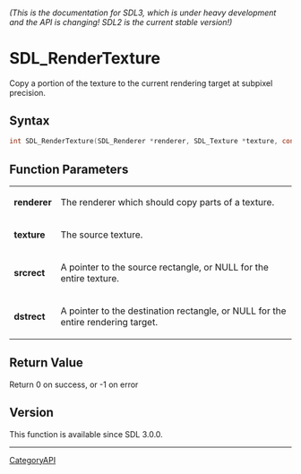 ====== (This is the documentation for SDL3, which is under heavy development and the API is changing! SDL2 is the current stable version!) ======
= SDL_RenderTexture =

Copy a portion of the texture to the current rendering target at subpixel precision.

== Syntax ==

<syntaxhighlight lang='c'>
int SDL_RenderTexture(SDL_Renderer *renderer, SDL_Texture *texture, const SDL_Rect *srcrect, const SDL_FRect *dstrect);
</syntaxhighlight>

== Function Parameters ==

{|
|'''renderer'''
|The renderer which should copy parts of a texture.
|-
|'''texture'''
|The source texture.
|-
|'''srcrect'''
|A pointer to the source rectangle, or NULL for the entire texture.
|-
|'''dstrect'''
|A pointer to the destination rectangle, or NULL for the entire rendering target.
|}

== Return Value ==

Return 0 on success, or -1 on error

== Version ==

This function is available since SDL 3.0.0.

----
[[CategoryAPI]]


